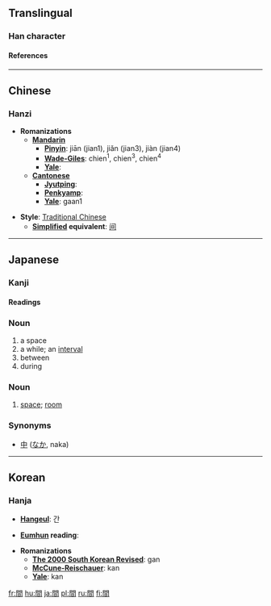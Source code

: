 {{see|间}}<!-- may be replaced by zh-forms -->

==Translingual==
===Han character===
{{Han char|rn=169|rad=門|as=04|sn=12|so=|four=7760<sub>7</sub>|canj=日弓日 (ANA)|cmean= [[interval]], [[space]];  [[place]], [[between]]}}
====References====
{{Han ref|kx=1333.010|dkj=41249|dj=1839.010|hdz=74288.060|uh=9593|ud=38291|bh=B6A1|bd=46753}}
----
==Chinese==
===Hanzi===


* '''Romanizations'''
** '''[[Mandarin]]'''
*** '''[[Pinyin]]''': jiān (jian1), jiǎn (jian3), jiàn (jian4)
*** '''[[Wade-Giles]]''': chien<sup>1</sup>, chien<sup>3</sup>, chien<sup>4</sup>
*** '''[[Yale]]''': 
** '''[[Cantonese]]'''
*** '''[[Jyutping]]''':
*** '''[[Penkyamp]]''': 
*** '''[[Yale]]''': gaan1

* '''Style''': [[Traditional Chinese]] 
** '''[[Simplified Chinese|Simplified]] equivalent''': [[间]]
----

==Japanese==
===Kanji===
{{ja-kanji|grade=|rs=門04|simple=}}
====Readings====
{{ja-readings|on=カン ([[kan]]), ケン ([[ken]])|kun=[[あいだ]] ([[aida]]), [[ま]] ([[ma]]), [[しずか]] ([[shizuka]])}}

===Noun===
{{ja-noun|k|hira=あいだ|rom=aida}}
# a space
# a while; an [[interval]]
# between
# during

===Noun===
{{ja-noun|k|hira=ま|rom=ma}}
#[[space]]; [[room]]

===Synonyms===
* [[中]] ([[なか]], naka)

----

==Korean==
===Hanja===

* '''[[Hangeul]]''': 간

* '''[[Eumhun]] reading''': 

* '''Romanizations'''
** '''[[The 2000 South Korean Revised Romanization|The 2000 South Korean Revised]]''': gan
** '''[[McCune-Reischauer]]''': kan
** '''[[Yale]]''': kan






[[fr:間]]
[[hu:間]]
[[ja:間]]
[[pl:間]]
[[ru:間]]
[[fi:間]]